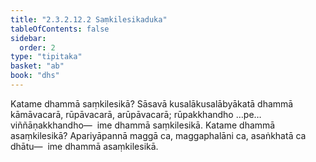 ```yaml
---
title: "2.3.2.12.2 Saṃkilesikaduka"
tableOfContents: false
sidebar:
  order: 2
type: "tipitaka"
basket: "ab"
book: "dhs"
---
```



<DynamicBreadcrumb />

<Division number="1247" book="dhs" bookNo="29" page="246">

<Paragraph number="1946" book="dhs">
Katame dhammā saṃkilesikā? Sāsavā kusalākusalābyākatā dhammā kāmāvacarā, rūpāvacarā, arūpāvacarā; rūpakkhandho …pe…  viññāṇakkhandho—  ime dhammā saṃkilesikā.
</Paragraph>

</Division>
<Division number="1248" book="dhs" bookNo="29" page="246">

<Paragraph number="1947" book="dhs">
Katame dhammā asaṃkilesikā? Apariyāpannā maggā ca, maggaphalāni ca, asaṅkhatā ca dhātu—  ime dhammā asaṃkilesikā.
</Paragraph>
</Division>